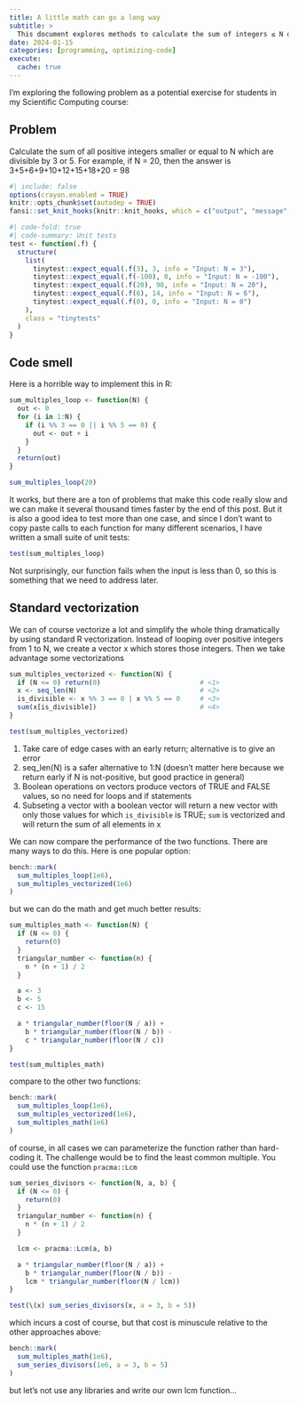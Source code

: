 ```yaml
---
title: A little math can go a long way
subtitle: >
  This document explores methods to calculate the sum of integers ≤ N divisible by 3 or 5. It includes R implementations, performance comparisons, and mathematical optimizations.
date: 2024-01-15
categories: [programming, optimizing-code]
execute: 
  cache: true
---
```


I'm exploring the following problem as a potential exercise for students in my Scientific Computing course:

::: {.callout-note appearance="simple"}
## Problem

Calculate the sum of all positive integers smaller or equal to N which are divisible by 3 or 5. For example, if N = 20, then the answer is 3+5+6+9+10+12+15+18+20 = 98
:::

```r
#| include: false
options(crayon.enabled = TRUE)
knitr::opts_chunk$set(autodep = TRUE)
fansi::set_knit_hooks(knitr::knit_hooks, which = c("output", "message", "error"))
```

```r
#| code-fold: true
#| code-summary: Unit tests
test <- function(.f) {
  structure(
    list(
      tinytest::expect_equal(.f(3), 3, info = "Input: N = 3"),
      tinytest::expect_equal(.f(-100), 0, info = "Input: N = -100"),
      tinytest::expect_equal(.f(20), 98, info = "Input: N = 20"),
      tinytest::expect_equal(.f(6), 14, info = "Input: N = 6"),
      tinytest::expect_equal(.f(0), 0, info = "Input: N = 0")
    ),
    class = "tinytests"
  )
}
```

## Code smell

Here is a horrible way to implement this in R:

```r
sum_multiples_loop <- function(N) {
  out <- 0
  for (i in 1:N) {
    if (i %% 3 == 0 || i %% 5 == 0) {
      out <- out + i
    }
  }
  return(out)
}

sum_multiples_loop(20)
```

It works, but there are a ton of problems that make this code really slow and we can make it several thousand times faster by the end of this post. But it is also a good idea to test more than one case, and since I don't want to copy paste calls to each function for many different scenarios, I have written a small suite of unit tests:

```r
test(sum_multiples_loop)
```

Not surprisingly, our function fails when the input is less than 0, so this is something that we need to address later.

## Standard vectorization

We can of course vectorize a lot and simplify the whole thing dramatically by using standard R vectorization. Instead of looping over positive integers from 1 to N, we create a vector x which stores those integers. Then we take advantage some vectorizations

```r
sum_multiples_vectorized <- function(N) {
  if (N <= 0) return(0)                         # <1>
  x <- seq_len(N)                               # <2>
  is_divisible <- x %% 3 == 0 | x %% 5 == 0     # <3>
  sum(x[is_divisible])                          # <4>
}

test(sum_multiples_vectorized)
```

1.  Take care of edge cases with an early return; alternative is to give an error
2.  seq_len(N) is a safer alternative to 1:N (doesn't matter here because we return early if N is not-positive, but good practice in general)
3.  Boolean operations on vectors produce vectors of TRUE and FALSE values, so no need for loops and if statements
4.  Subseting a vector with a boolean vector will return a new vector with only those values for which `is_divisible` is TRUE; `sum` is vectorized and will return the sum of all elements in x

We can now compare the performance of the two functions. There are many ways to do this. Here is one popular option:

```r
bench::mark(
  sum_multiples_loop(1e6),
  sum_multiples_vectorized(1e6)
)
```

but we can do the math and get much better results:

```r
sum_multiples_math <- function(N) {
  if (N <= 0) {
    return(0)
  }
  triangular_number <- function(n) {
    n * (n + 1) / 2
  }

  a <- 3
  b <- 5
  c <- 15

  a * triangular_number(floor(N / a)) +
    b * triangular_number(floor(N / b)) -
    c * triangular_number(floor(N / c))
}

test(sum_multiples_math)
```

compare to the other two functions:

```r
bench::mark(
  sum_multiples_loop(1e6),
  sum_multiples_vectorized(1e6),
  sum_multiples_math(1e6)
)
```

of course, in all cases we can parameterize the function rather than hard-coding it. The challenge would be to find the least common multiple. You could use the function `pracma::Lcm`

```r
sum_series_divisors <- function(N, a, b) {
  if (N <= 0) {
    return(0)
  }
  triangular_number <- function(n) {
    n * (n + 1) / 2
  }

  lcm <- pracma::Lcm(a, b)

  a * triangular_number(floor(N / a)) +
    b * triangular_number(floor(N / b)) -
    lcm * triangular_number(floor(N / lcm))
}

test(\(x) sum_series_divisors(x, a = 3, b = 5))
```

which incurs a cost of course, but that cost is minuscule relative to the other approaches above:

```r
bench::mark(
  sum_multiples_math(1e6),
  sum_series_divisors(1e6, a = 3, b = 5)
)
```

but let's not use any libraries and write our own lcm function...
